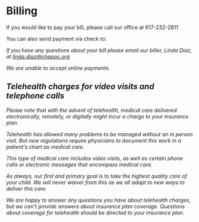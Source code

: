 
# Billing

If you would like to pay your bill, please call our office at 617-232-2811

You can also send payment via check to:

<Address />

If you have any questions about your bill please email our biller, Linda Diaz, at
[linda.diaz@chppoc.org](mailto://linda.diaz@chppoc.org)

We are unable to accept online payments.

## Telehealth charges for video visits and telephone calls

Please note that with the advent of telehealth, medical care delivered electronically, remotely, or digitally might incur a charge to your insurance plan.

Telehealth has allowed many problems to be managed without an in person visit. But new regulations require physicians to document this work in a patient's chart as medical care.

This type of medical care includes video visits, as well as certain phone calls or electronic messages that encompass medical care.

As always, our first and primary goal is to take the highest quality care of your child.  We will never waiver from this as we all adapt to new ways to deliver this care.

We are happy to answer any questions you have about telehealth charges, but we can't provide answers about insurance plan coverage.  Questions about coverage for telehealth should be directed to your insurance plan. 

